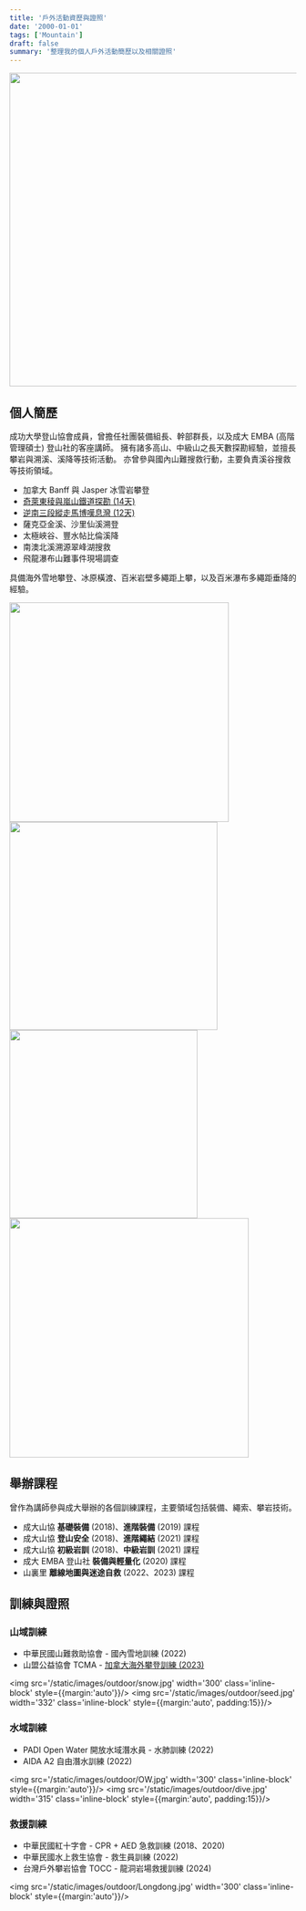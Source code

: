 ```yaml
---
title: '戶外活動資歷與證照'
date: '2000-01-01'
tags: ['Mountain']
draft: false
summary: '整理我的個人戶外活動簡歷以及相關證照'
---
```


<img src='/static/images/outdoor/title.jpg' width='550' />

## 個人簡歷

成功大學登山協會成員，曾擔任社團裝備組長、幹部群長，以及成大 EMBA (高階管理碩士) 登山社的客座講師。
擁有諸多高山、中級山之長天數探勘經驗，並擅長攀岩與溯溪、溪降等技術活動。
亦曾參與國內山難搜救行動，主要負責溪谷搜救等技術領域。

- 加拿大 Banff 與 Jasper 冰雪岩攀登
- [奇萊東稜與嵐山鐵道探勘 (14天)](https://www.ptt.cc/bbs/sttmountain/M.1613232997.A.748.html)
- [逆南三段縱走馬博嘆息灣 (12天)](https://www.ptt.cc/bbs/sttmountain/M.1610383516.A.DAA.html)
- 薩克亞金溪、沙里仙溪溯登
- 太極峽谷、豐水帖比倫溪降
- 南澳北溪溯源翠峰湖搜救
- 飛龍瀑布山難事件現場調查

具備海外雪地攀登、冰原橫渡、百米岩壁多繩距上攀，以及百米瀑布多繩距垂降的經驗。

<div>
<img src='/static/images/outdoor/hiking.jpg' width='385' class='inline-block' style={{margin:'auto'}}/>
<img src='/static/images/outdoor/climbing.jpg' width='365' class='inline-block' style={{margin:'auto', paddingLeft:10}}/>
</div>
<div style={{paddingTop:10}}>
<img src='/static/images/outdoor/rescue.jpg' width='330' class='inline-block' style={{margin:'auto'}}/>
<img src='/static/images/outdoor/canyoning.jpg' width='420' class='inline-block' style={{margin:'auto', paddingLeft:10}}/>
</div>

## 舉辦課程
曾作為講師參與成大舉辦的各個訓練課程，主要領域包括裝備、繩索、攀岩技術。
- 成大山協 **基礎裝備** (2018)、**進階裝備** (2019) 課程
- 成大山協 **登山安全** (2018)、**進階繩結** (2021) 課程
- 成大山協 **初級岩訓** (2018)、**中級岩訓** (2021) 課程
- 成大 EMBA 登山社 **裝備與輕量化** (2020) 課程
- 山裏里 **離線地圖與迷途自救** (2022、2023) 課程

## 訓練與證照

### 山域訓練
- 中華民國山難救助協會 - 國內雪地訓練 (2022)
- 山盟公益協會 TCMA - [加拿大海外攀登訓練 (2023)](https://ryanccj.github.io/blog/2023/seed-project)

<img src='/static/images/outdoor/snow.jpg' width='300' class='inline-block' style={{margin:'auto'}}/>
<img src='/static/images/outdoor/seed.jpg' width='332' class='inline-block' style={{margin:'auto', padding:15}}/>

### 水域訓練
- PADI Open Water 開放水域潛水員 - 水肺訓練 (2022)
- AIDA A2 自由潛水訓練 (2022)

<img src='/static/images/outdoor/OW.jpg' width='300' class='inline-block' style={{margin:'auto'}}/>
<img src='/static/images/outdoor/dive.jpg' width='315' class='inline-block' style={{margin:'auto', padding:15}}/>

### 救援訓練
- 中華民國紅十字會 - CPR + AED 急救訓練 (2018、2020)
- 中華民國水上救生協會 - 救生員訓練 (2022)
- 台灣戶外攀岩協會 TOCC - 龍洞岩場救援訓練 (2024)

<img src='/static/images/outdoor/Longdong.jpg' width='300' class='inline-block' style={{margin:'auto'}}/>